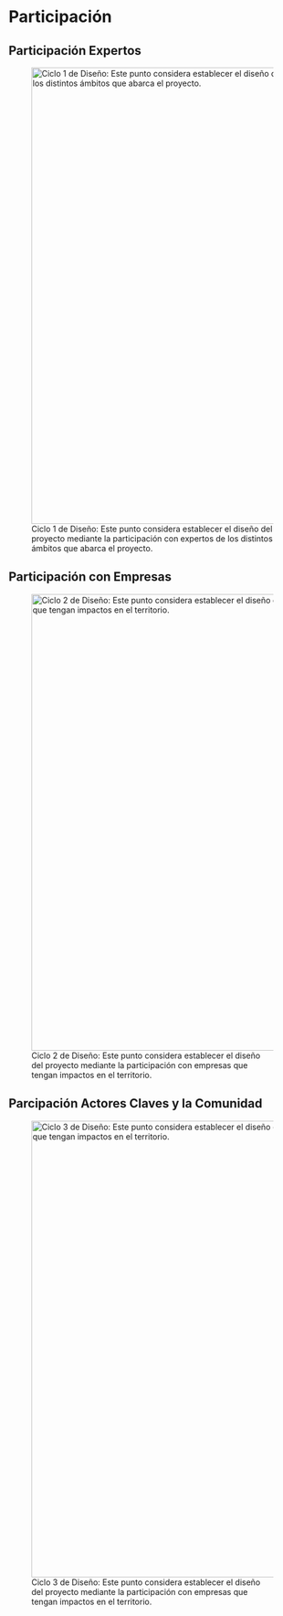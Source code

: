 # Participación {#sec-part}



## Participación Expertos

![Ciclo 1 de Diseño: Este punto considera establecer el diseño del proyecto mediante la participación con expertos de los distintos ámbitos que abarca el proyecto.](images/cliclo_diseno.png){fig-align="center" width="800"}



## Participación con Empresas
![Ciclo 2 de Diseño: Este punto considera establecer el diseño del proyecto mediante la participación con empresas que tengan impactos en el territorio.](images/ciclo_diseno2.png){fig-align="center" width="800"}


## Parcipación Actores Claves y la Comunidad

![Ciclo 3 de Diseño: Este punto considera establecer el diseño del proyecto mediante la participación con empresas que tengan impactos en el territorio.](images/ciclo_diseno3.png){fig-align="center" width="800"}